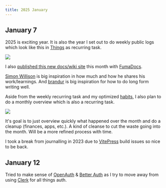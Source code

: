 ```yaml
---
title: 2025 January
---
```


## January 7

2025 is exciting year. It is also the year I set out to do weekly public logs which look like this in [Things](https://culturedcode.com/things) as recurring task.

![](https://raw.githubusercontent.com/nikitavoloboev/media/main/nikiv/25-jan/things-weekly-task.png)

I also [published this new docs/wiki site](https://x.com/nikitavoloboev/status/1876279218763674056) this month with [FumaDocs](https://fumadocs.vercel.app/).

[Simon Willison](https://simonwillison.net) is big inspiration in how much and how he shares his work/learnings. And [brandur](https://brandur.org) is big inspiration for how to do long form writing well.

Aside from the weekly recurring task and my optimized [habits](/habits), I also plan to do a monthly overview which is also a recurring task.

![](https://raw.githubusercontent.com/nikitavoloboev/media/main/nikiv/25-jan/things-monthly-task.png)

It's goal is to just overview quickly what happened over the month and do a cleanup (finances, apps, etc.). A kind of cleanse to cut the waste going into the month. Will be a more refined process with time.

I took a break from journalling in 2023 due to [VitePress](https://vitepress.dev) build issues so nice to be back.

## January 12

Tried to make sense of [OpenAuth](https://openauth.js.org) & [Better Auth](https://www.better-auth.com) as I try to move away from using [Clerk](https://clerk.com) for all things auth.
